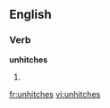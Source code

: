 ==English==

===Verb===
'''unhitches'''
# {{third-person singular of|unhitch}}

[[fr:unhitches]]
[[vi:unhitches]]